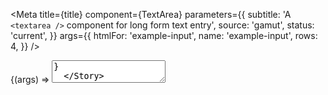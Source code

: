 
<Meta
  title={title}
  component={TextArea}
  parameters={{
    subtitle: 'A `<textarea />` component for long form text entry',
    source: 'gamut',
    status: 'current',
  }}
  args={{
    htmlFor: 'example-input',
    name: 'example-input',
    rows: 4,
  }}
/>

<Canvas>
  <Story name="TextArea" args={{ defaultValue: 'Some text' }}>
    {(args) => <TextArea {...args} />}
  </Story>
</Canvas>

<PropsTable story="TextArea" />

### Input States

<Canvas>
  <Story name="Disabled" args={{ defaultValue: 'Disabled', disabled: true }}>
    {(args) => <TextArea {...args} />}
  </Story>
  <Story name="Error" args={{ defaultValue: 'Error', error: true }}>
    {(args) => <TextArea {...args} />}
  </Story>
  <Story
    name="Placeholder"
    args={{ placeholder: 'Placeholder', defaultValue: undefined }}
  >
    {(args) => <TextArea {...args} />}
  </Story>
</Canvas>

### Character count

<Canvas>
  <Story name="Character counts" args={{ characterMax: 60 }}>
    {(args) => <TextArea {...args} />}
  </Story>
  <Story
    name="Character counts with default value"
    args={{
      characterMax: 60,
      defaultValue: 'Character count includes default value',
    }}
  >
    {(args) => <TextArea {...args} />}
  </Story>
</Canvas>

